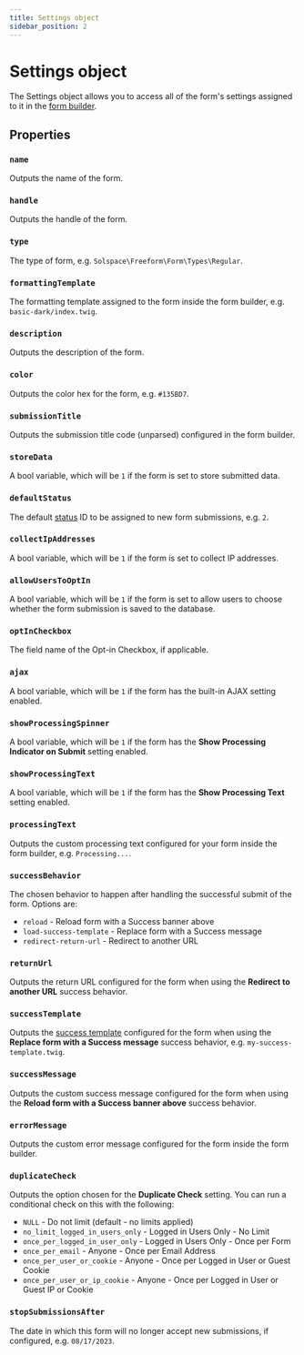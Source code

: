 ```yaml
---
title: Settings object
sidebar_position: 2
---
```



# Settings object<Badge type="feature" text="New in 5.0+" />

The Settings object allows you to access all of the form's settings assigned to it in the [form builder](../../forms/builder.mdx).

## Properties

### `name`

Outputs the name of the form.

### `handle`

Outputs the handle of the form.

### `type`

The type of form, e.g. `Solspace\Freeform\Form\Types\Regular`.

### `formattingTemplate`

The formatting template assigned to the form inside the form builder, e.g. `basic-dark/index.twig`.

### `description`

Outputs the description of the form.

### `color`

Outputs the color hex for the form, e.g. `#135BD7`.

### `submissionTitle`

Outputs the submission title code (unparsed) configured in the form builder.

### `storeData`

A bool variable, which will be `1` if the form is set to store submitted data.

### `defaultStatus`

The default [status](../../configuration/settings.mdx#statuses) ID to be assigned to new form submissions, e.g. `2`.

### `collectIpAddresses`

A bool variable, which will be `1` if the form is set to collect IP addresses.

### `allowUsersToOptIn`

A bool variable, which will be `1` if the form is set to allow users to choose whether the form submission is saved to the database.

### `optInCheckbox`

The field name of the Opt-in Checkbox, if applicable.

### `ajax`<Badge type="feature" text="Renamed in 5.0+" />

A bool variable, which will be `1` if the form has the built-in AJAX setting enabled.

### `showProcessingSpinner`<Badge type="feature" text="Renamed in 5.0+" />

A bool variable, which will be `1` if the form has the **Show Processing Indicator on Submit** setting enabled.

### `showProcessingText`<Badge type="feature" text="Renamed in 5.0+" />

A bool variable, which will be `1` if the form has the **Show Processing Text** setting enabled.

### `processingText`<Badge type="feature" text="Renamed in 5.0+" />

Outputs the custom processing text configured for your form inside the form builder, e.g. `Processing...`.

### `successBehavior`

The chosen behavior to happen after handling the successful submit of the form. Options are:

- `reload` - Reload form with a Success banner above
- `load-success-template` - Replace form with a Success message
- `redirect-return-url` - Redirect to another URL

### `returnUrl`

Outputs the return URL configured for the form when using the **Redirect to another URL** success behavior.

### `successTemplate`

Outputs the [success template](../../configuration/settings.mdx#success-templates) configured for the form when using the **Replace form with a Success message** success behavior, e.g. `my-success-template.twig`.

### `successMessage`

Outputs the custom success message configured for the form when using the **Reload form with a Success banner above** success behavior.

### `errorMessage`

Outputs the custom error message configured for the form inside the form builder.

### `duplicateCheck`<Badge type="feature" text="Renamed and Revised in 5.0+" />

Outputs the option chosen for the **Duplicate Check** setting. You can run a conditional check on this with the following:

- `NULL` - Do not limit (default - no limits applied)
- `no_limit_logged_in_users_only` - Logged in Users Only - No Limit
- `once_per_logged_in_user_only` - Logged in Users Only - Once per Form
- `once_per_email` - Anyone - Once per Email Address
- `once_per_user_or_cookie` - Anyone - Once per Logged in User or Guest Cookie
- `once_per_user_or_ip_cookie` - Anyone - Once per Logged in User or Guest IP or Cookie

### `stopSubmissionsAfter`

The date in which this form will no longer accept new submissions, if configured, e.g. `08/17/2023`.
